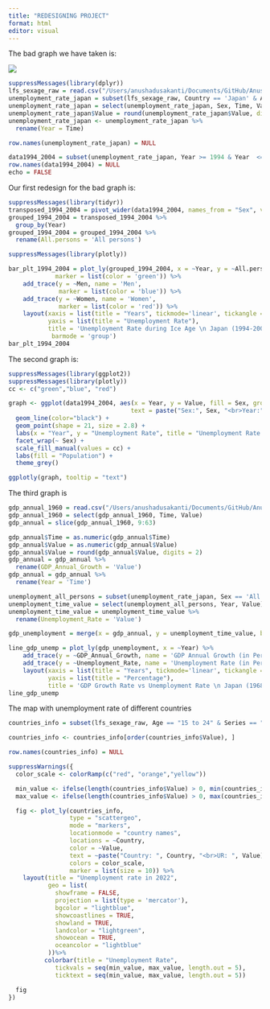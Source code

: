 ```yaml
---
title: "REDESIGNING PROJECT"
format: html
editor: visual
---
```


The bad graph we have taken is:

![](images/Unemployment_rate_in_Japan.svg-01.png)


```r
suppressMessages(library(dplyr))
lfs_sexage_raw = read.csv("/Users/anushadusakanti/Documents/GitHub/AnushaDusakanti15.github.io/LFS_SEXAGE_I_R_05032024021852784.csv")
unemployment_rate_japan = subset(lfs_sexage_raw, Country == 'Japan' & Age == '15 to 24' & Series == 'Unemployment rate')
unemployment_rate_japan = select(unemployment_rate_japan, Sex, Time, Value)
unemployment_rate_japan$Value = round(unemployment_rate_japan$Value, digits = 2)
unemployment_rate_japan <- unemployment_rate_japan %>% 
  rename(Year = Time)

row.names(unemployment_rate_japan) = NULL

```


```r
data1994_2004 = subset(unemployment_rate_japan, Year >= 1994 & Year  <= 2004)
row.names(data1994_2004) = NULL
echo = FALSE
```

Our first redesign for the bad graph is:

```r
suppressMessages(library(tidyr))
transposed_1994_2004 = pivot_wider(data1994_2004, names_from = "Sex", values_from = "Value")
grouped_1994_2004 = transposed_1994_2004 %>%
  group_by(Year)
grouped_1994_2004 = grouped_1994_2004 %>% 
  rename(All.persons = 'All persons')
```

```r
suppressMessages(library(plotly))

bar_plt_1994_2004 = plot_ly(grouped_1994_2004, x = ~Year, y = ~All.persons, type = 'bar', name = 'All persons',
             marker = list(color = 'green')) %>% 
    add_trace(y = ~Men, name = 'Men', 
              marker = list(color = 'blue')) %>%
    add_trace(y = ~Women, name = 'Women', 
              marker = list(color = 'red')) %>%
    layout(xaxis = list(title = "Years", tickmode='linear', tickangle = -90),
           yaxis = list(title = "Unemployment Rate"),
           title = 'Unemployment Rate during Ice Age \n Japan (1994-2004)',
            barmode = 'group')
bar_plt_1994_2004
```

The second graph is:
```r
suppressMessages(library(ggplot2))
suppressMessages(library(plotly))
cc <- c("green","blue", "red")

graph <- ggplot(data1994_2004, aes(x = Year, y = Value, fill = Sex, group=1,
                                  text = paste("Sex:", Sex, "<br>Year:", Year, "<br>UR:", Value))) +
  geom_line(color="black") +
  geom_point(shape = 21, size = 2.8) + 
  labs(x = "Year", y = "Unemployment Rate", title = "Unemployment Rate in Japan") +
  facet_wrap(~ Sex) +
  scale_fill_manual(values = cc) +
  labs(fill = "Population") +
  theme_grey() 

ggplotly(graph, tooltip = "text")
```


The third graph is 
```r
gdp_annual_1960 = read.csv("/Users/anushadusakanti/Documents/GitHub/AnushaDusakanti15.github.io/Japan_GDP_Annual_Growth.csv")
gdp_annual_1960 = select(gdp_annual_1960, Time, Value)
gdp_annual = slice(gdp_annual_1960, 9:63)
```


```r
gdp_annual$Time = as.numeric(gdp_annual$Time)
gdp_annual$Value = as.numeric(gdp_annual$Value)
gdp_annual$Value = round(gdp_annual$Value, digits = 2)
gdp_annual = gdp_annual %>% 
  rename(GDP_Annual_Growth = 'Value')
gdp_annual = gdp_annual %>% 
  rename(Year = 'Time')
```


```r
unemployment_all_persons = subset(unemployment_rate_japan, Sex == 'All persons')
unemployment_time_value = select(unemployment_all_persons, Year, Value)
unemployment_time_value = unemployment_time_value %>% 
  rename(Unemployment_Rate = 'Value')
```


```r
gdp_unemployment = merge(x = gdp_annual, y = unemployment_time_value, by = 'Year')
```


```r
line_gdp_unemp = plot_ly(gdp_unemployment, x = ~Year) %>% 
    add_trace(y = ~GDP_Annual_Growth, name = 'GDP Annual Growth (in Percentage)', type = 'scatter', mode = 'lines') %>% 
    add_trace(y = ~Unemployment_Rate, name = 'Unemployment Rate (in Percentage)', type = 'scatter', mode = 'lines') %>%
    layout(xaxis = list(title = "Years", tickmode='linear', tickangle = -90),
           yaxis = list(title = "Percentage"),
           title = 'GDP Growth Rate vs Unemployment Rate \n Japan (1968-2022)')
line_gdp_unemp
```
The map with unemployment rate of different countries
```r
countries_info = subset(lfs_sexage_raw, Age == "15 to 24" & Series == "Unemployment rate" & Time == "2022" & Sex == "All persons")

countries_info <- countries_info[order(countries_info$Value), ]

row.names(countries_info) = NULL

```


```r
suppressWarnings({
  color_scale <- colorRamp(c("red", "orange","yellow"))

  min_value <- ifelse(length(countries_info$Value) > 0, min(countries_info$Value, na.rm = TRUE), NA)
  max_value <- ifelse(length(countries_info$Value) > 0, max(countries_info$Value, na.rm = TRUE), NA)

  fig <- plot_ly(countries_info,
                 type = "scattergeo",
                 mode = "markers",
                 locationmode = "country names",
                 locations = ~Country,
                 color = ~Value,
                 text = ~paste("Country: ", Country, "<br>UR: ", Value),
                 colors = color_scale,
                 marker = list(size = 10)) %>%
    layout(title = "Unemployment rate in 2022",
           geo = list(
             showframe = FALSE,
             projection = list(type = 'mercator'),
             bgcolor = "lightblue",  
             showcoastlines = TRUE,  
             showland = TRUE,        
             landcolor = "lightgreen",  
             showocean = TRUE,       
             oceancolor = "lightblue"  
           ))%>%
          colorbar(title = "Unemployment Rate",
             tickvals = seq(min_value, max_value, length.out = 5),
             ticktext = seq(min_value, max_value, length.out = 5))

  fig
})
```

